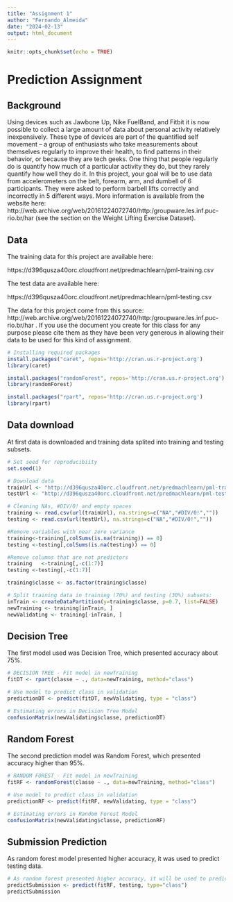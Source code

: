 ```yaml
---
title: "Assignment 1"
author: "Fernando_Almeida"
date: "2024-02-13"
output: html_document
---
```


```r
knitr::opts_chunk$set(echo = TRUE)
```

# Prediction Assignment

## Background
Using devices such as Jawbone Up, Nike FuelBand, and Fitbit it is now possible to collect a large amount of data about personal activity relatively inexpensively. These type of devices are part of the quantified self movement – a group of enthusiasts who take measurements about themselves regularly to improve their health, to find patterns in their behavior, or because they are tech geeks. One thing that people regularly do is quantify how much of a particular activity they do, but they rarely quantify how well they do it. In this project, your goal will be to use data from accelerometers on the belt, forearm, arm, and dumbell of 6 participants. They were asked to perform barbell lifts correctly and incorrectly in 5 different ways. More information is available from the website here: 
http://web.archive.org/web/20161224072740/http:/groupware.les.inf.puc-rio.br/har
 (see the section on the Weight Lifting Exercise Dataset).

## Data
The training data for this project are available here:

https://d396qusza40orc.cloudfront.net/predmachlearn/pml-training.csv

The test data are available here:

https://d396qusza40orc.cloudfront.net/predmachlearn/pml-testing.csv


The data for this project come from this source: 
http://web.archive.org/web/20161224072740/http:/groupware.les.inf.puc-rio.br/har
. If you use the document you create for this class for any purpose please cite them as they have been very generous in allowing their data to be used for this kind of assignment.

```r
# Installing required packages
install.packages("caret", repos='http://cran.us.r-project.org')
library(caret)

install.packages("randomForest", repos='http://cran.us.r-project.org')
library(randomForest)

install.packages("rpart", repos='http://cran.us.r-project.org')
library(rpart)
```

## Data download
At first data is downloaded and training data splited into training and testing subsets.

```r
# Set seed for reproducibiity
set.seed(1)

# Download data
trainUrl <- "http://d396qusza40orc.cloudfront.net/predmachlearn/pml-training.csv"   
testUrl <- "http://d396qusza40orc.cloudfront.net/predmachlearn/pml-testing.csv" 

# Cleaning NAs, #DIV/0! and empty spaces
training <- read.csv(url(trainUrl), na.strings=c("NA","#DIV/0!",""))  
testing <- read.csv(url(testUrl), na.strings=c("NA","#DIV/0!",""))

#Remove variables with near zero variance
training<-training[,colSums(is.na(training)) == 0]
testing <-testing[,colSums(is.na(testing)) == 0]

#Remove columns that are not predictors
training   <-training[,-c(1:7)]
testing <-testing[,-c(1:7)]

training$classe <- as.factor(training$classe)

# Split training data in training (70%) and testing (30%) subsets:
inTrain <- createDataPartition(y=training$classe, p=0.7, list=FALSE)    
newTraining <- training[inTrain, ]
newValidating <- training[-inTrain, ]
```

## Decision Tree
The first model used was Decision Tree, which presented accuracy about 75%.

``` r
# DECISION TREE - Fit model in newTraining 
fitDT <- rpart(classe ~ ., data=newTraining, method="class")

# Use model to predict class in validation
predictionDT <- predict(fitDT, newValidating, type = "class")

# Estimating errors in Decision Tree Model
confusionMatrix(newValidating$classe, predictionDT)
```

## Random Forest
The second prediction model was Random Forest, which presented accuracy higher than 95%.

``` r
# RANDOM FOREST - Fit model in newTraining 
fitRF <- randomForest(classe ~ ., data=newTraining, method="class")

# Use model to predict class in validation
predictionRF <- predict(fitRF, newValidating, type = "class")

# Estimating errors in Random Forest Model
confusionMatrix(newValidating$classe, predictionRF)
```

## Submission Prediction
As random forest model presented higher accuracy, it was used to predict testing data.

```r
# As random forest presented higher accuracy, it will be used to predict submission
predictSubmission <- predict(fitRF, testing, type="class")
predictSubmission
```